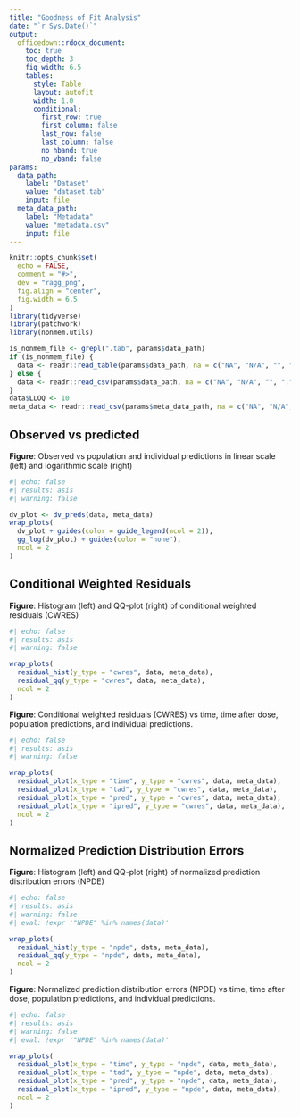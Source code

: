 ```yaml
---
title: "Goodness of Fit Analysis"
date: "`r Sys.Date()`"
output:
  officedown::rdocx_document:
    toc: true
    toc_depth: 3
    fig_width: 6.5
    tables:
      style: Table
      layout: autofit
      width: 1.0
      conditional:
        first_row: true
        first_column: false
        last_row: false
        last_column: false
        no_hband: true
        no_vband: false
params:
  data_path:
    label: "Dataset"
    value: "dataset.tab"
    input: file
  meta_data_path:
    label: "Metadata"
    value: "metadata.csv"
    input: file
---
```


```r
knitr::opts_chunk$set(
  echo = FALSE,
  comment = "#>",
  dev = "ragg_png",
  fig.align = "center",
  fig.width = 6.5
)
library(tidyverse)
library(patchwork)
library(nonmem.utils)

is_nonmem_file <- grepl(".tab", params$data_path)
if (is_nonmem_file) {
  data <- readr::read_table(params$data_path, na = c("NA", "N/A", "", "."), skip = 1)
} else {
  data <- readr::read_csv(params$data_path, na = c("NA", "N/A", "", "."))
}
data$LLOQ <- 10
meta_data <- readr::read_csv(params$meta_data_path, na = c("NA", "N/A", "", "."))
```
  
## Observed vs predicted

__Figure__: Observed vs population and individual predictions in linear scale (left) and logarithmic scale (right)

```r
#| echo: false
#| results: asis
#| warning: false

dv_plot <- dv_preds(data, meta_data)
wrap_plots(
  dv_plot + guides(color = guide_legend(ncol = 2)),
  gg_log(dv_plot) + guides(color = "none"),
  ncol = 2
)
```


## Conditional Weighted Residuals

__Figure__: Histogram (left) and QQ-plot (right) of conditional weighted residuals (CWRES)

```r
#| echo: false
#| results: asis
#| warning: false

wrap_plots(
  residual_hist(y_type = "cwres", data, meta_data),
  residual_qq(y_type = "cwres", data, meta_data),
  ncol = 2
)
```

__Figure__: Conditional weighted residuals (CWRES) vs time, time after dose, population predictions, and individual predictions.

```r
#| echo: false
#| results: asis
#| warning: false

wrap_plots(
  residual_plot(x_type = "time", y_type = "cwres", data, meta_data),
  residual_plot(x_type = "tad", y_type = "cwres", data, meta_data),
  residual_plot(x_type = "pred", y_type = "cwres", data, meta_data),
  residual_plot(x_type = "ipred", y_type = "cwres", data, meta_data),
  ncol = 2
)
```


## Normalized Prediction Distribution Errors

__Figure__: Histogram (left) and QQ-plot (right) of normalized prediction distribution errors (NPDE)

```r
#| echo: false
#| results: asis
#| warning: false
#| eval: !expr '"NPDE" %in% names(data)'

wrap_plots(
  residual_hist(y_type = "npde", data, meta_data),
  residual_qq(y_type = "npde", data, meta_data),
  ncol = 2
)
```

__Figure__: Normalized prediction distribution errors (NPDE) vs time, time after dose, population predictions, and individual predictions.

```r
#| echo: false
#| results: asis
#| warning: false
#| eval: !expr '"NPDE" %in% names(data)'

wrap_plots(
  residual_plot(x_type = "time", y_type = "npde", data, meta_data),
  residual_plot(x_type = "tad", y_type = "npde", data, meta_data),
  residual_plot(x_type = "pred", y_type = "npde", data, meta_data),
  residual_plot(x_type = "ipred", y_type = "npde", data, meta_data),
  ncol = 2
)
```

